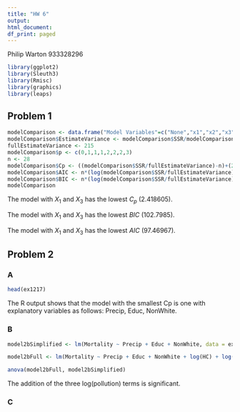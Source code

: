```yaml
---
title: "HW 6"
output:
html_document:
df_print: paged
---
```

Philip Warton 933328296

```r
library(ggplot2)
library(Sleuth3)
library(Rmisc)
library(graphics)
library(leaps)
```

## Problem 1
```r
modelComparison <- data.frame("Model Variables"=c("None","x1","x2","x3","x1,x2","x1,x3","x2,x3","x1,x2,x3"), "SSR"=c(8100,6240,5980,6760,5500,5250,5750,5160), "df"=c(27,26,26,26,25,25,25,24))
modelComparison$EstimateVariance <- modelComparison$SSR/modelComparison$df
fullEstimateVariance <- 215
modelComparison$p <- c(0,1,1,1,2,2,2,3)
n <- 28
modelComparison$Cp <- ((modelComparison$SSR/fullEstimateVariance)-n)+(2*(modelComparison$p+1))
modelComparison$AIC <- n*(log(modelComparison$SSR/fullEstimateVariance))+ 2*(modelComparison$p+2)
modelComparison$BIC <- n*(log(modelComparison$SSR/fullEstimateVariance))+ log(n)*(modelComparison$p+2)
modelComparison
```

The model with $X_1$ and $X_3$ has the lowest $C_p$ (2.418605).

The model with $X_1$ and $X_3$ has the lowest $BIC$ (102.7985).

The model with $X_1$ and $X_3$ has the lowest $AIC$ (97.46967).

## Problem 2

### A

```r
head(ex1217)
```
The R output shows that the model with the smallest Cp is one with explanatory variables as follows: Precip, Educ, NonWhite.


### B
```r
model2bSimplified <- lm(Mortality ~ Precip + Educ + NonWhite, data = ex1217)

model2bFull <- lm(Mortality ~ Precip + Educ + NonWhite + log(HC) + log(NOX) + log(SO2), data = ex1217)

anova(model2bFull, model2bSimplified)
```

The addition of the three log(pollution) terms is significant.

### C

